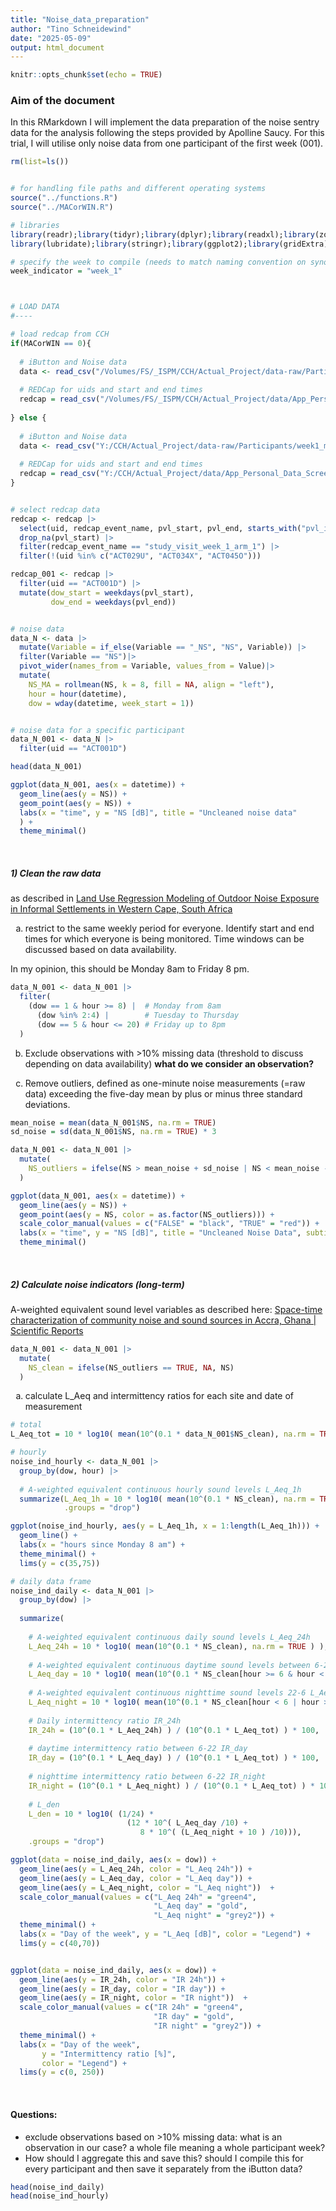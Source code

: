```yaml
---
title: "Noise_data_preparation"
author: "Tino Schneidewind"
date: "2025-05-09"
output: html_document
---
```


```r
knitr::opts_chunk$set(echo = TRUE)
```

### Aim of the document

In this RMarkdown I will implement the data preparation of the noise sentry data for the analysis following the steps provided by Apolline Saucy. For this trial, I will utilise only noise data from one participant of the first week (001).

```r
rm(list=ls())


# for handling file paths and different operating systems
source("../functions.R")
source("../MACorWIN.R")

# libraries
library(readr);library(tidyr);library(dplyr);library(readxl);library(zoo)
library(lubridate);library(stringr);library(ggplot2);library(gridExtra); library(grid)

# specify the week to compile (needs to match naming convention on synology)
week_indicator = "week_1"



# LOAD DATA
#---- 

# load redcap from CCH
if(MACorWIN == 0){
  
  # iButton and Noise data
  data <- read_csv("/Volumes/FS/_ISPM/CCH/Actual_Project/data-raw/Participants/week1_minute_data_unclean.csv")
  
  # REDCap for uids and start and end times
  redcap = read_csv("/Volumes/FS/_ISPM/CCH/Actual_Project/data/App_Personal_Data_Screening/redcap_all.csv")
  
} else {
  
  # iButton and Noise data
  data <- read_csv("Y:/CCH/Actual_Project/data-raw/Participants/week1_minute_data_unclean.csv")
  
  # REDCap for uids and start and end times
  redcap = read_csv("Y:/CCH/Actual_Project/data/App_Personal_Data_Screening/redcap_all.csv")
}


# select redcap data 
redcap <- redcap |> 
  select(uid, redcap_event_name, pvl_start, pvl_end, starts_with("pvl_ib")) |>
  drop_na(pvl_start) |>
  filter(redcap_event_name == "study_visit_week_1_arm_1") |>
  filter(!(uid %in% c("ACT029U", "ACT034X", "ACT045O")))

redcap_001 <- redcap |>
  filter(uid == "ACT001D") |>
  mutate(dow_start = weekdays(pvl_start),
         dow_end = weekdays(pvl_end))


# noise data
data_N <- data |>
  mutate(Variable = if_else(Variable == "_NS", "NS", Variable)) |>
  filter(Variable == "NS")|>
  pivot_wider(names_from = Variable, values_from = Value)|>
  mutate(
    NS_MA = rollmean(NS, k = 8, fill = NA, align = "left"),
    hour = hour(datetime),
    dow = wday(datetime, week_start = 1))


# noise data for a specific participant
data_N_001 <- data_N |>
  filter(uid == "ACT001D") 

head(data_N_001)

ggplot(data_N_001, aes(x = datetime)) +
  geom_line(aes(y = NS)) +
  geom_point(aes(y = NS)) +
  labs(x = "time", y = "NS [dB]", title = "Uncleaned noise data"
  ) +
  theme_minimal()

```

<br>

##### 1) Clean the raw data 

as described in [Land Use Regression Modeling of Outdoor Noise Exposure in Informal Settlements in Western Cape, South Africa](https://www.mdpi.com/1660-4601/14/10/1262)

a) restrict to the same weekly period for everyone. Identify start and end times for which everyone is being monitored. Time windows can be discussed based on data availability.

In my opinion, this should be Monday 8am to Friday 8 pm.

```r
data_N_001 <- data_N_001 |>
  filter(
    (dow == 1 & hour >= 8) |  # Monday from 8am
      (dow %in% 2:4) |        # Tuesday to Thursday
      (dow == 5 & hour <= 20) # Friday up to 8pm
  )
```

b)
Exclude observations with >10% missing data (threshold to discuss depending on data availability)
**what do we consider an observation?**

c)
Remove outliers, defined as one-minute noise measurements (=raw data) exceeding the five-day mean by plus or minus three standard deviations.

```r
mean_noise = mean(data_N_001$NS, na.rm = TRUE)
sd_noise = sd(data_N_001$NS, na.rm = TRUE) * 3

data_N_001 <- data_N_001 |>
  mutate(
    NS_outliers = ifelse(NS > mean_noise + sd_noise | NS < mean_noise - sd_noise, TRUE, FALSE)
  )
```

```r
ggplot(data_N_001, aes(x = datetime)) +
  geom_line(aes(y = NS)) +
  geom_point(aes(y = NS, color = as.factor(NS_outliers))) +
  scale_color_manual(values = c("FALSE" = "black", "TRUE" = "red")) +
  labs(x = "time", y = "NS [dB]", title = "Uncleaned Noise Data", subtitle = "with outliers", color = "Outlier") +
  theme_minimal()
```


<br>

##### 2) Calculate noise indicators (long-term) 

A-weighted equivalent sound level variables as described here: [Space-time characterization of community noise and sound sources in Accra, Ghana | Scientific Reports](https://www.nature.com/articles/s41598-021-90454-6#Fig1)

```r
data_N_001 <- data_N_001 |>
  mutate(
    NS_clean = ifelse(NS_outliers == TRUE, NA, NS)
  )
```

a) calculate L_Aeq and intermittency ratios for each site and date of measurement

```r
# total
L_Aeq_tot = 10 * log10( mean(10^(0.1 * data_N_001$NS_clean), na.rm = TRUE ) ) 

# hourly
noise_ind_hourly <- data_N_001 |>
  group_by(dow, hour) |>
  
  # A-weighted equivalent continuous hourly sound levels L_Aeq_1h
  summarize(L_Aeq_1h = 10 * log10( mean(10^(0.1 * NS_clean), na.rm = TRUE ) ),
            .groups = "drop")
```


```r
ggplot(noise_ind_hourly, aes(y = L_Aeq_1h, x = 1:length(L_Aeq_1h))) +
  geom_line() + 
  labs(x = "hours since Monday 8 am") +
  theme_minimal() +
  lims(y = c(35,75))
```


```r
# daily data frame
noise_ind_daily <- data_N_001 |>
  group_by(dow) |>
  
  summarize(
    
    # A-weighted equivalent continuous daily sound levels L_Aeq_24h
    L_Aeq_24h = 10 * log10( mean(10^(0.1 * NS_clean), na.rm = TRUE ) ),
    
    # A-weighted equivalent continuous daytime sound levels between 6-22h L_Aeq_day
    L_Aeq_day = 10 * log10( mean(10^(0.1 * NS_clean[hour >= 6 & hour < 22]), na.rm = TRUE ) ),
    
    # A-weighted equivalent continuous nighttime sound levels 22-6 L_Aeq_night
    L_Aeq_night = 10 * log10( mean(10^(0.1 * NS_clean[hour < 6 | hour >= 22]), na.rm = TRUE ) ),
    
    # Daily intermittency ratio IR_24h
    IR_24h = (10^(0.1 * L_Aeq_24h) ) / (10^(0.1 * L_Aeq_tot) ) * 100,
    
    # daytime intermittency ratio between 6-22 IR_day
    IR_day = (10^(0.1 * L_Aeq_day) ) / (10^(0.1 * L_Aeq_tot) ) * 100,
    
    # nighttime intermittency ratio between 6-22 IR_night
    IR_night = (10^(0.1 * L_Aeq_night) ) / (10^(0.1 * L_Aeq_tot) ) * 100,
    
    # L_den
    L_den = 10 * log10( (1/24) * 
                          (12 * 10^( L_Aeq_day /10) +
                             8 * 10^( (L_Aeq_night + 10 ) /10))),
    .groups = "drop")
```


```r
ggplot(data = noise_ind_daily, aes(x = dow)) +
  geom_line(aes(y = L_Aeq_24h, color = "L_Aeq 24h")) +
  geom_line(aes(y = L_Aeq_day, color = "L_Aeq day")) +
  geom_line(aes(y = L_Aeq_night, color = "L_Aeq night"))  +
  scale_color_manual(values = c("L_Aeq 24h" = "green4", 
                                "L_Aeq day" = "gold", 
                                "L_Aeq night" = "grey2")) +
  theme_minimal() +
  labs(x = "Day of the week", y = "L_Aeq [dB]", color = "Legend") +
  lims(y = c(40,70))


ggplot(data = noise_ind_daily, aes(x = dow)) +
  geom_line(aes(y = IR_24h, color = "IR 24h")) +
  geom_line(aes(y = IR_day, color = "IR day")) +
  geom_line(aes(y = IR_night, color = "IR night"))  +
  scale_color_manual(values = c("IR 24h" = "green4", 
                                "IR day" = "gold", 
                                "IR night" = "grey2")) +
  theme_minimal() +
  labs(x = "Day of the week", 
       y = "Intermittency ratio [%]", 
       color = "Legend") +
  lims(y = c(0, 250))
```

<br>



#### Questions:

- exclude observations based on >10% missing data: what is an observation in our case? a whole file meaning a whole participant week?
- How should I aggregate this and save this? should I compile this for every participant and then save it separately from the iButton data?

```r
head(noise_ind_daily)
head(noise_ind_hourly)
```


<br>
